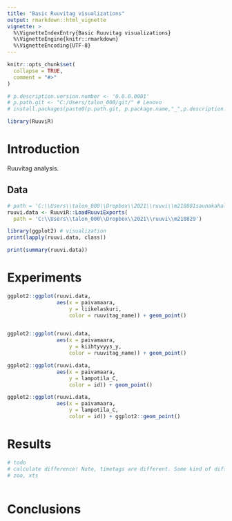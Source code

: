 ```yaml
---
title: "Basic Ruuvitag visualizations"
output: rmarkdown::html_vignette
vignette: >
  %\VignetteIndexEntry{Basic Ruuvitag visualizations}
  %\VignetteEngine{knitr::rmarkdown}
  %\VignetteEncoding{UTF-8}
---
```


```r
knitr::opts_chunk$set(
  collapse = TRUE,
  comment = "#>"
)
```

```r
# p.description.version.number <- '0.0.0.0001'
# p.path.git <- "C:/Users/talon_000/git/" # Lenovo
# install.packages(paste0(p.path.git, p.package.name,"_",p.description.version.number,".tar.gz")) # use the same version number as in DESCRIPTION

library(RuuviR)


```

# Introduction

Ruuvitag analysis.

## Data

```r
# path = 'C:\\Users\\talon_000\\Dropbox\\2021\\ruuvi\\m210801saunakahala'
ruuvi.data <- RuuviR::LoadRuuviExports(
  path = 'C:\\Users\\talon_000\\Dropbox\\2021\\ruuvi\\m210829')

library(ggplot2) # visualization
print(lapply(ruuvi.data, class))

print(summary(ruuvi.data))

```

# Experiments
```r
ggplot2::ggplot(ruuvi.data, 
                aes(x = paivamaara,
                    y = liikelaskuri, 
                    color = ruuvitag_name)) + geom_point()


ggplot2::ggplot(ruuvi.data, 
                aes(x = paivamaara,
                    y = kiihtyvyys_y, 
                    color = ruuvitag_name)) + geom_point()

```

```r
ggplot2::ggplot(ruuvi.data, 
                aes(x = paivamaara, 
                    y = lampotila_C, 
                    color = id)) + geom_point()

```

```r
ggplot2::ggplot(ruuvi.data, 
                aes(x = paivamaara, 
                    y = lampotila_C, 
                    color = id)) + ggplot2::geom_point()

```

# Results


```r

# todo
# calculate difference! Note, timetags are different. Some kind of difference, mapping needed
# zoo, xts



```





# Conclusions






